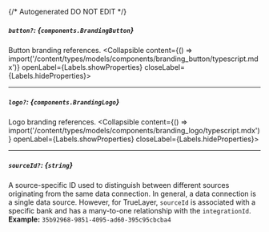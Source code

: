 {/* Autogenerated DO NOT EDIT  */}

##### `button?`: *{`components.BrandingButton`}*
Button branding references.
<Collapsible content={() => import('/content/types/models/components/branding_button/typescript.mdx')} openLabel={Labels.showProperties} closeLabel={Labels.hideProperties}>
</Collapsible>

---
##### `logo?`: *{`components.BrandingLogo`}*
Logo branding references.
<Collapsible content={() => import('/content/types/models/components/branding_logo/typescript.mdx')} openLabel={Labels.showProperties} closeLabel={Labels.hideProperties}>
</Collapsible>

---
##### `sourceId?`: *{`string`}*
A source\-specific ID used to distinguish between different sources originating from the same data connection. In general, a data connection is a single data source. However, for TrueLayer, `sourceId` is associated with a specific bank and has a many\-to\-one relationship with the `integrationId`.
<br/>
**Example:** `35b92968-9851-4095-ad60-395c95cbcba4`


